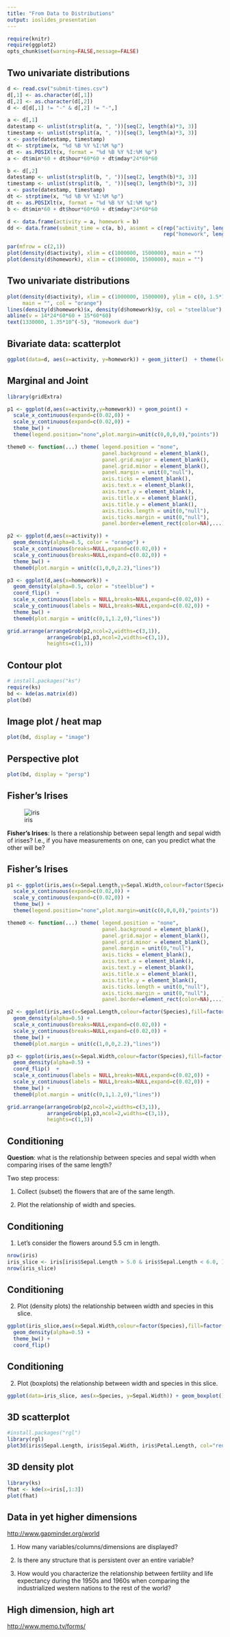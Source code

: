 ```yaml
---
title: "From Data to Distributions"
output: ioslides_presentation
---
```


```r
require(knitr)
require(ggplot2)
opts_chunk$set(warning=FALSE,message=FALSE)
```


## Two univariate distributions

```r
d <- read.csv("submit-times.csv")
d[,1] <- as.character(d[,1])
d[,2] <- as.character(d[,2])
d <- d[d[,1] != "-" & d[,2] != "-",]

a <- d[,1]
datestamp <- unlist(strsplit(a, ", "))[seq(2, length(a)*3, 3)]
timestamp <- unlist(strsplit(a, ", "))[seq(3, length(a)*3, 3)]
x <- paste(datestamp, timestamp)
dt <- strptime(x, "%d %B %Y %I:%M %p")
dt <- as.POSIXlt(x, format = "%d %B %Y %I:%M %p")
a <- dt$min*60 + dt$hour*60*60 + dt$mday*24*60*60

b <- d[,2]
datestamp <- unlist(strsplit(b, ", "))[seq(2, length(b)*3, 3)]
timestamp <- unlist(strsplit(b, ", "))[seq(3, length(b)*3, 3)]
x <- paste(datestamp, timestamp)
dt <- strptime(x, "%d %B %Y %I:%M %p")
dt <- as.POSIXlt(x, format = "%d %B %Y %I:%M %p")
b <- dt$min*60 + dt$hour*60*60 + dt$mday*24*60*60

d <- data.frame(activity = a, homework = b)
dd <- data.frame(submit_time = c(a, b), assmnt = c(rep("activity", length(a)),
                                                   rep("homework", length(b))))
```

```r
par(mfrow = c(2,1))
plot(density(d$activity), xlim = c(1000000, 1500000), main = "")
plot(density(d$homework), xlim = c(1000000, 1500000), main = "")
```


## Two univariate distributions

```r
plot(density(d$activity), xlim = c(1000000, 1500000), ylim = c(0, 1.5*10^(-5)),
     main = "", col = "orange")
lines(density(d$homework)$x, density(d$homework)$y, col = "steelblue")
abline(v = 14*24*60*60 + 15*60*60)
text(1330000, 1.35*10^(-5), "Homework due")
```


## Bivariate data: scatterplot

```r
ggplot(data=d, aes(x=activity, y=homework)) + geom_jitter()  + theme(legend.position="none") + labs(title="")
```


## Marginal and Joint

```r
library(gridExtra)

p1 <- ggplot(d,aes(x=activity,y=homework)) + geom_point() +
  scale_x_continuous(expand=c(0.02,0)) +
  scale_y_continuous(expand=c(0.02,0)) +
  theme_bw() +
  theme(legend.position="none",plot.margin=unit(c(0,0,0,0),"points"))

theme0 <- function(...) theme( legend.position = "none",
                               panel.background = element_blank(),
                               panel.grid.major = element_blank(),
                               panel.grid.minor = element_blank(),
                               panel.margin = unit(0,"null"),
                               axis.ticks = element_blank(),
                               axis.text.x = element_blank(),
                               axis.text.y = element_blank(),
                               axis.title.x = element_blank(),
                               axis.title.y = element_blank(),
                               axis.ticks.length = unit(0,"null"),
                               axis.ticks.margin = unit(0,"null"),
                               panel.border=element_rect(color=NA),...)

p2 <- ggplot(d,aes(x=activity)) + 
  geom_density(alpha=0.5, color = "orange") + 
  scale_x_continuous(breaks=NULL,expand=c(0.02,0)) +
  scale_y_continuous(breaks=NULL,expand=c(0.02,0)) +
  theme_bw() +
  theme0(plot.margin = unit(c(1,0,0,2.2),"lines")) 

p3 <- ggplot(d,aes(x=homework)) + 
  geom_density(alpha=0.5, color = "steelblue") + 
  coord_flip()  + 
  scale_x_continuous(labels = NULL,breaks=NULL,expand=c(0.02,0)) +
  scale_y_continuous(labels = NULL,breaks=NULL,expand=c(0.02,0)) +
  theme_bw() +
  theme0(plot.margin = unit(c(0,1,1.2,0),"lines"))

grid.arrange(arrangeGrob(p2,ncol=2,widths=c(3,1)),
             arrangeGrob(p1,p3,ncol=2,widths=c(3,1)),
             heights=c(1,3))
```


## Contour plot

```r
# install.packages("ks")
require(ks)
bd <- kde(as.matrix(d))
plot(bd)
```


## Image plot / heat map

```r
plot(bd, display = "image")
```


## Perspective plot

```r
plot(bd, display = "persp")
```


## Fisher's Irises

![iris](http://mirlab.org/jang/books/dcpr/image/iris.gif)

**Fisher's Irises**: Is there a relationship between sepal length and sepal width 
of irises?  I.e., if you have measurements on one, can you predict what the other
will be?


## Fisher's Irises

```r
p1 <- ggplot(iris,aes(x=Sepal.Length,y=Sepal.Width,colour=factor(Species))) + geom_point() +
  scale_x_continuous(expand=c(0.02,0)) +
  scale_y_continuous(expand=c(0.02,0)) +
  theme_bw() +
  theme(legend.position="none",plot.margin=unit(c(0,0,0,0),"points"))

theme0 <- function(...) theme( legend.position = "none",
                               panel.background = element_blank(),
                               panel.grid.major = element_blank(),
                               panel.grid.minor = element_blank(),
                               panel.margin = unit(0,"null"),
                               axis.ticks = element_blank(),
                               axis.text.x = element_blank(),
                               axis.text.y = element_blank(),
                               axis.title.x = element_blank(),
                               axis.title.y = element_blank(),
                               axis.ticks.length = unit(0,"null"),
                               axis.ticks.margin = unit(0,"null"),
                               panel.border=element_rect(color=NA),...)

p2 <- ggplot(iris,aes(x=Sepal.Length,colour=factor(Species),fill=factor(Species))) + 
  geom_density(alpha=0.5) + 
  scale_x_continuous(breaks=NULL,expand=c(0.02,0)) +
  scale_y_continuous(breaks=NULL,expand=c(0.02,0)) +
  theme_bw() +
  theme0(plot.margin = unit(c(1,0,0,2.2),"lines")) 

p3 <- ggplot(iris,aes(x=Sepal.Width,colour=factor(Species),fill=factor(Species))) + 
  geom_density(alpha=0.5) + 
  coord_flip()  + 
  scale_x_continuous(labels = NULL,breaks=NULL,expand=c(0.02,0)) +
  scale_y_continuous(labels = NULL,breaks=NULL,expand=c(0.02,0)) +
  theme_bw() +
  theme0(plot.margin = unit(c(0,1,1.2,0),"lines"))

grid.arrange(arrangeGrob(p2,ncol=2,widths=c(3,1)),
             arrangeGrob(p1,p3,ncol=2,widths=c(3,1)),
             heights=c(1,3))
```


## Conditioning

**Question**: what is the relationship between species and sepal width when 
comparing irises of the same length?

Two step process:

1. Collect (subset) the flowers that are of the same length.

2. Plot the relationship of width and species.


## Conditioning

1. Let's consider the flowers around 5.5 cm in length.

```r
nrow(iris)
iris_slice <- iris[iris$Sepal.Length > 5.0 & iris$Sepal.Length < 6.0, ]
nrow(iris_slice)
```


## Conditioning

2. Plot (density plots) the relationship between width and species in this slice.

```r
ggplot(iris_slice,aes(x=Sepal.Width,colour=factor(Species),fill=factor(Species))) + 
  geom_density(alpha=0.5) +
  theme_bw() +
  coord_flip()
```


## Conditioning

2. Plot (boxplots) the relationship between width and species in this slice.

```r
ggplot(data=iris_slice, aes(x=Species, y=Sepal.Width)) + geom_boxplot()  + theme(legend.position="none") + labs(title="") 
```


## 3D scatterplot

```r
#install.packages("rgl")
library(rgl)
plot3d(iris$Sepal.Length, iris$Sepal.Width, iris$Petal.Length, col="red", size=3)
```


## 3D density plot

```r
library(ks)
fhat <- kde(x=iris[,1:3])
plot(fhat)
```


## Data in yet higher dimensions

[http://www.gapminder.org/world](http://www.gapminder.org/world)

1. How many variables/columns/dimensions are displayed?

2. Is there any structure that is persistent over an entire variable?

3. How would you characterize the relationship between fertility and life
expectancy during the 1950s and 1960s when comparing the industrialized western
nations to the rest of the world?


## High dimension, high art

[http://www.memo.tv/forms/](http://www.memo.tv/forms/)




